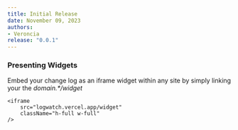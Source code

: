 ```yaml
---
title: Initial Release
date: November 09, 2023
authors:
- Veroncia
release: "0.0.1"
---
```


### Presenting Widgets

Embed your change log as an iframe widget within any site by simply linking your the _domain.*/widget_

```tsx
<iframe
    src="logwatch.vercel.app/widget"
    className="h-full w-full"
/>
```
